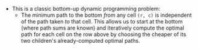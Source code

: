 - This is a classic bottom-up dynamic programming problem:
    - The minimum path to the bottom *from* any cell `(r, c)` is independent of the path taken *to* that cell. This allows us to start at the bottom (where path sums are known) and iteratively compute the optimal path for each cell on the row above by choosing the cheaper of its two children's already-computed optimal paths.